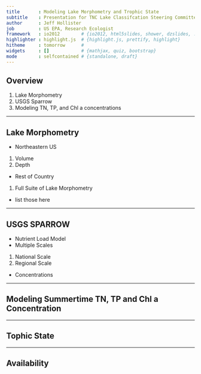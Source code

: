 ```yaml
---
title       : Modeling Lake Morphometry and Trophic State
subtitle    : Presentation for TNC Lake Classifcation Steering Committee
author      : Jeff Hollister
job         : US EPA, Research Ecologist
framework   : io2012        # {io2012, html5slides, shower, dzslides, ...}
highlighter : highlight.js  # {highlight.js, prettify, highlight}
hitheme     : tomorrow      # 
widgets     : []            # {mathjax, quiz, bootstrap}
mode        : selfcontained # {standalone, draft}
---
```


## Overview

1. Lake Morphometry
2. USGS Sparrow
3. Modeling TN, TP, and Chl a concentrations

---

## Lake Morphometry

- Northeastern US
 1. Volume
 2. Depth
- Rest of Country
 1. Full Suite of Lake Morphometry
  - list those here

---

## USGS SPARROW

- Nutrient Load Model
- Multiple Scales
 1. National Scale
 2. Regional Scale
- Concentrations

---

## Modeling Summertime TN, TP and Chl a Concentration

---

## Tophic State

---

## Availability

